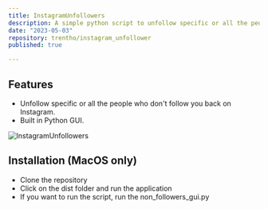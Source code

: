 ```yaml
---
title: InstagramUnfollowers
description: A simple python script to unfollow specific or all the people who don't follow you back on Instagram.
date: "2023-05-03"
repository: trentho/instagram_unfollower
published: true

---
```

## Features
- Unfollow specific or all the people who don't follow you back on Instagram.
- Built in Python GUI.


![InstagramUnfollowers](/projectimage/instagramunfollower.png)


## Installation (MacOS only)
- Clone the repository
- Click on the dist folder and run the application
- If you want to run the script, run the non_followers_gui.py